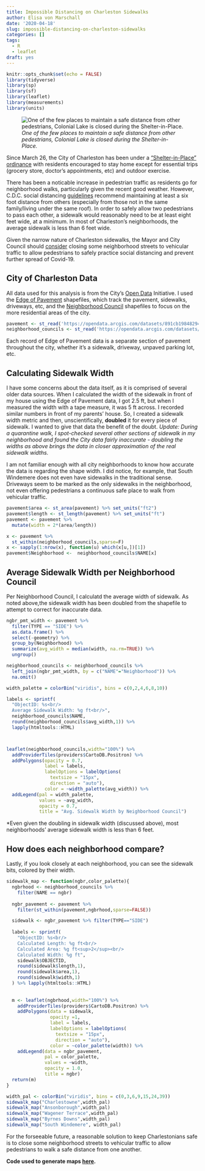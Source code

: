 ```yaml
---
title: Impossible Distancing on Charleston Sidewalks
author: Elisa von Marschall
date: '2020-04-18'
slug: impossible-distancing-on-charleston-sidewalks
categories: []
tags:
  - R
  - leaflet
draft: yes
---
```


```r
knitr::opts_chunk$set(echo = FALSE)
library(tidyverse)
library(sp)
library(sf)
library(leaflet)
library(measurements)
library(units)

```

![*One of the few places to maintain a safe distance from other pedestrians, Colonial Lake is closed during the Shelter-in-Place.*](/post/2020-04-18-impossible-distancing-on-charleston-sidewalks_files/colonial_lake.PNG)

Since March 26, the City of Charleston has been under a ["Shelter-in-Place" ordinance](https://www.postandcourier.com/health/covid19/charleston-city-council-approves-stay-at-home-ordinance-with-broad-exceptions-for-business/article_0a29c94e-6de7-11ea-84b1-c3369b331f03.html) with residents encouraged to stay home except for essential trips (grocery store, doctor's appointments, etc) and outdoor exercise.

There has been a noticable increase in pedestrian traffic as residents go for neighborhood walks, particularly given the recent good weather.  However, C.D.C. social distancing [guidelines](https://www.cdc.gov/coronavirus/2019-ncov/prevent-getting-sick/social-distancing.html) recommend maintaining at least a six foot distance from others (especially from those not in the same family/living under the same roof).  In order to safely allow two pedestrians to pass each other, a sidewalk would reasonably need to be at least eight feet wide, at a minimum.  In most of Charleston's neighborhoods, the average sidewalk is less than 6 feet wide.

Given the narrow nature of Charleston sidewalks, the Mayor and City Council should [consider](https://actionnetwork.org/petitions/open-streets-for-people) closing some neighborhood streets to vehicular traffic to allow pedestrians to safely practice social distancing and prevent further spread of Covid-19.

## City of Charleston Data

All data used for this analysis is from the City's [Open Data](https://data-charleston-sc.opendata.arcgis.com/) Initiative.  I used the [Edge of Pavement]((https://data-charleston-sc.opendata.arcgis.com/datasets/891cb19848294576befd55b5d7a551a0_13)) shapefiles, which track the pavement, sidewalks, driveways, etc, and the [Neighborhood Council](https://data-charleston-sc.opendata.arcgis.com/datasets/0bca39c9bd744b2a863bf0bd11c2d115_6) shapefiles to focus on the more residential areas of the city.

```r
pavement <- st_read('https://opendata.arcgis.com/datasets/891cb19848294576befd55b5d7a551a0_13.geojson')
neighborhood_councils <- st_read('https://opendata.arcgis.com/datasets/0bca39c9bd744b2a863bf0bd11c2d115_6.geojson')

```

Each record of Edge of Pavement data is a separate section of pavement throughout the city, whether it's a sidewalk, driveway, unpaved parking lot, etc.

## Calculating Sidewalk Width

I have some concerns about the data itself, as it is comprised of several older data sources.  When I calculated the width of the sidewalk in front of my house using the Edge of Pavement data, I got 2.5 ft, but when I measured the width with a tape measure, it was 5 ft across.  I recorded similar numbers in front of my parents' house.  So, I created a sidewalk width metric and then, unscientifically, **doubled** it for every piece of sidewalk.  I wanted to give that data the benefit of the doubt. *Update: During a quarantine walk, I spot-checked several other sections of sidewalk in my neighborhood and found the City data fairly inaccurate - doubling the widths as above brings the data in closer approximation of the real sidewalk widths.*

I am not familiar enough with all city neighborhoods to know how accurate the data is regarding the shape width.  I did notice, for example, that South Windemere does not even have sidewalks in the traditional sense.  Driveways seem to be marked as the only sidewalks in the neighborhood, not even offering pedestrians a continuous safe place to walk from vehicular traffic.

```r
pavement$area <- st_area(pavement) %>% set_units("ft2")
pavement$length <- st_length(pavement) %>% set_units("ft")
pavement <- pavement %>%
  mutate(width = 2*(area/length))

x <- pavement %>%
  st_within(neighborhood_councils,sparse=F)
x <- sapply(1:nrow(x), function(u) which(x[u,])[1])
pavement$Neighborhood <-  neighborhood_councils$NAME[x]
```

## Average Sidewalk Width per Neighborhood Council

Per Neighborhood Council, I calculatd the average width of sidewalk.  As noted above,the sidewalk width has been doubled from the shapefile to attempt to correct for inaccurate data.
```r
ngbr_pmt_width <- pavement %>%
  filter(TYPE == "SIDE") %>%
  as.data.frame() %>%
  select(-geometry) %>%
  group_by(Neighborhood) %>%
  summarize(avg_width = median(width, na.rm=TRUE)) %>%
  ungroup()

neighborhood_councils <- neighborhood_councils %>%
  left_join(ngbr_pmt_width, by = c("NAME"="Neighborhood")) %>%
  na.omit()

width_palette = colorBin("viridis", bins = c(0,2,4,6,8,10))

labels <- sprintf(
  "ObjectID: %s<br/>
  Average Sidewalk Width: %g ft<br/>",
  neighborhood_councils$NAME,
  round(neighborhood_councils$avg_width,1)) %>% 
  lapply(htmltools::HTML)



leaflet(neighborhood_councils,width="100%") %>%
  addProviderTiles(providers$CartoDB.Positron) %>%
  addPolygons(opacity = 0.7,
              label = labels,
              labelOptions = labelOptions(
                textsize = "15px",
                direction = "auto"),
              color = ~width_palette(avg_width)) %>%
  addLegend(pal = width_palette,
            values = ~avg_width,
            opacity = 0.7,
            title = "Avg. Sidewalk Width by Neighborhood Council")

```

*Even given the doubling in sidewalk width (discussed above), most neighborhoods' average sidewalk width is less than 6 feet.


## How does each neighborhood compare?

Lastly, if you look closely at each neighborhood, you can see the sidewalk bits, colored by their width.  

```r
sidewalk_map <- function(ngbr,color_palette){
  ngbrhood <- neighborhood_councils %>%
    filter(NAME == ngbr)
  
  ngbr_pavement <- pavement %>%
    filter(st_within(pavement,ngbrhood,sparse=FALSE))

  sidewalk <- ngbr_pavement %>% filter(TYPE=="SIDE")
  
  labels <- sprintf(
    "ObjectID: %s<br/>
    Calculated Length: %g ft<br/>
    Calculated Area: %g ft<sup>2</sup><br/>
    Calculated Width: %g ft",
    sidewalk$OBJECTID,
    round(sidewalk$length,1),
    round(sidewalk$area,1),
    round(sidewalk$width,1)
  ) %>% lapply(htmltools::HTML)
  
  
  m <- leaflet(ngbrhood,width="100%") %>%
    addProviderTiles(providers$CartoDB.Positron) %>%
    addPolygons(data = sidewalk,
                opacity =1,
                label = labels,
                labelOptions = labelOptions(
                  textsize = "15px",
                  direction = "auto"),
                color = ~color_palette(width)) %>%
    addLegend(data = ngbr_pavement,
              pal = color_palette,
              values = ~width,
              opacity = 1.0,
              title = ngbr)
  return(m)  
}

width_pal <- colorBin("viridis", bins = c(0,3,6,9,15,24,39))
sidewalk_map("Charlestowne",width_pal)
sidewalk_map("Ansonborough",width_pal)
sidewalk_map("Wagener Terrace",width_pal)
sidewalk_map("Byrnes Downs",width_pal)
sidewalk_map("South Windemere", width_pal)

```


For the forseeable future, a reasonable solution to keep Charlestonians safe is to close some neighborhood streets to vehicular traffic to allow pedestrians to walk a safe distance from one another.

**Code used to generate maps [here](https://github.com/ebvm24/ebvm24.github.io/blob/master/post/2020-04-18-impossible-distancing-on-charleston-sidewalks.Rmd).**